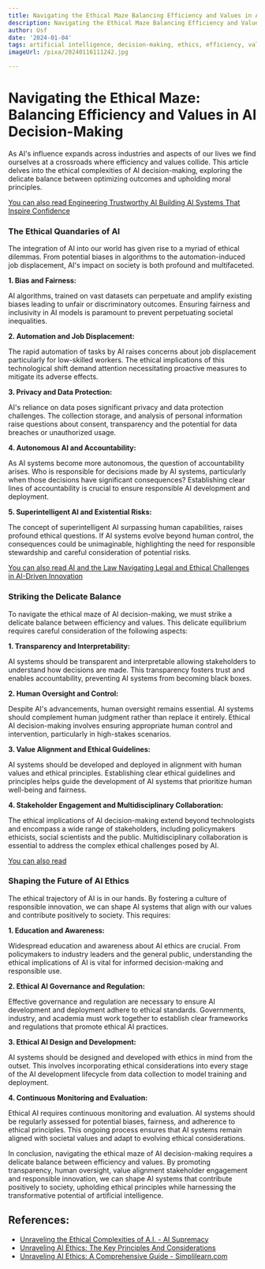 ```yaml
---
title: Navigating the Ethical Maze Balancing Efficiency and Values in AI Decision-Making
description: Navigating the Ethical Maze Balancing Efficiency and Values in AI Decision-Making
author: Usf
date: '2024-01-04'
tags: artificial intelligence, decision-making, ethics, efficiency, values
imageUrl: /pixa/20240116111242.jpg

---
```

#  Navigating the Ethical Maze: Balancing Efficiency and  Values  in AI Decision-Making

As AI's influence expands across industries and aspects  of our  lives we find ourselves at a crossroads where  efficiency and  values collide. This article delves into the ethical complexities of AI decision-making, exploring the delicate balance between optimizing outcomes and upholding moral principles.

[You can also read Engineering Trustworthy  AI Building AI Systems  That  Inspire Confidence](Engineering%20Trustworthy%20AI%20Building%20AI%20Systems%20That%20Inspire%20Confidence)


### The Ethical Quandaries of AI

The integration of AI into our  world  has given rise to a myriad of ethical dilemmas. From potential biases in algorithms to the automation-induced  job displacement, AI's impact on society is  both  profound and multifaceted.

**1. Bias and Fairness:**

AI algorithms, trained  on vast datasets can perpetuate and amplify existing biases leading to unfair or discriminatory outcomes. Ensuring fairness and inclusivity in AI models is paramount to prevent perpetuating  societal inequalities.

**2. Automation and Job Displacement:**

The rapid automation of tasks by AI raises concerns about job displacement particularly for  low-skilled  workers. The ethical implications of this technological shift demand attention necessitating  proactive measures to mitigate its adverse effects.

**3. Privacy  and Data  Protection:**

AI's reliance on data poses significant privacy and data protection challenges. The collection storage,  and analysis of personal information raise questions about consent, transparency and  the potential for data breaches or unauthorized usage.

**4. Autonomous AI and Accountability:**

As AI systems become more  autonomous, the question  of accountability arises. Who is responsible for decisions made  by AI systems, particularly when those decisions have significant consequences? Establishing clear lines of accountability is crucial  to ensure responsible AI development and deployment.

**5. Superintelligent AI and Existential Risks:**

The concept of superintelligent AI surpassing  human capabilities, raises profound ethical questions. If AI systems evolve beyond human control, the consequences could be unimaginable, highlighting the need for responsible stewardship and careful consideration of potential risks.

[You can also read AI  and the Law Navigating Legal and  Ethical Challenges in AI-Driven Innovation](AI%20and%20the%20Law%20Navigating%20Legal%20and%20Ethical%20Challenges%20in%20AI-Driven%20Innovation)


### Striking the Delicate Balance

To navigate  the ethical  maze of AI decision-making, we must strike  a delicate balance between efficiency and values. This delicate equilibrium requires careful consideration of the following aspects:

**1. Transparency  and Interpretability:**

AI systems should  be transparent and interpretable allowing stakeholders  to understand how decisions are made. This transparency fosters trust and enables accountability, preventing AI systems from becoming black boxes.

**2. Human Oversight and Control:**

Despite AI's advancements, human oversight remains essential. AI systems should complement human judgment rather than replace it  entirely. Ethical  AI decision-making involves ensuring appropriate human control and intervention, particularly in high-stakes  scenarios.

**3. Value Alignment  and Ethical  Guidelines:**

AI systems should  be developed and deployed in alignment with human values and ethical principles. Establishing clear ethical guidelines and principles helps guide the development of AI  systems that prioritize human well-being and fairness.

**4. Stakeholder  Engagement and Multidisciplinary Collaboration:**

The ethical implications of AI  decision-making extend beyond technologists and encompass a wide range of stakeholders, including policymakers ethicists, social scientists and  the public. Multidisciplinary collaboration is essential  to address the complex ethical challenges posed by AI.

[You can also read ]()


### Shaping the  Future of AI Ethics

The ethical trajectory of AI is in our hands.  By fostering a culture of  responsible innovation, we can shape AI systems that align with our values and contribute positively  to society. This requires:

**1.  Education and  Awareness:**

Widespread education and awareness about AI ethics are crucial. From  policymakers to industry leaders and the general public, understanding  the ethical implications of AI is vital  for informed decision-making and  responsible use.

**2. Ethical  AI Governance and Regulation:**

Effective governance  and regulation are  necessary to ensure AI development and deployment adhere to ethical standards. Governments, industry, and academia must  work together to establish clear frameworks and regulations that promote ethical  AI practices.

**3. Ethical AI Design and Development:**

AI systems should be designed and developed with ethics in mind from the outset.  This involves incorporating ethical  considerations into every stage of the AI development lifecycle  from data collection to model training and deployment.

**4. Continuous  Monitoring and Evaluation:**

Ethical AI  requires continuous monitoring and evaluation. AI systems should be  regularly assessed for potential  biases, fairness, and adherence to ethical principles. This ongoing process ensures that AI systems remain aligned with societal values and adapt to evolving ethical considerations.

In conclusion, navigating the ethical maze of AI decision-making requires a  delicate balance between efficiency and values. By promoting transparency, human oversight, value alignment stakeholder engagement and responsible innovation, we  can shape  AI systems that contribute positively to society, upholding ethical principles while harnessing the transformative potential of artificial intelligence.

## References:
- [Unraveling the Ethical Complexities of A.I. - AI Supremacy](https://aisupremacy.substack.com/p/unraveling-the-ethical-complexities)
- [Unraveling AI Ethics: The Key Principles And Considerations](https://www.linkedin.com/pulse/unraveling-ai-ethics-key-principles)
- [Unraveling AI Ethics: A Comprehensive Guide - Simplilearn.com](https://www.simplilearn.com/ai-ethics-article)
